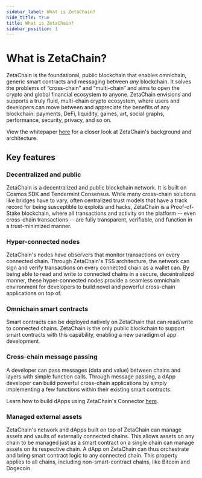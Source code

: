 ```yaml
---
sidebar_label: What is ZetaChain?
hide_title: true
title: What is ZetaChain?
sidebar_position: 1
---
```


# What is ZetaChain?

ZetaChain is the foundational, public blockchain that enables omnichain, generic
smart contracts and messaging between _any_ blockchain. It solves the problems
of “cross-chain” and “multi-chain” and aims to open the crypto and global
financial ecosystem to anyone. ZetaChain envisions and supports a truly fluid,
multi-chain crypto ecosystem, where users and developers can move between and
appreciate the benefits of any blockchain: payments, DeFi, liquidity, games,
art, social graphs, performance, security, privacy, and so on.

View the whitepaper [here](https://zetachain.com/whitepaper.pdf) for a closer
look at ZetaChain's background and architecture.

## Key features

### Decentralized and public

ZetaChain is a decentralized and public blockchain network. It is built on
Cosmos SDK and Tendermint Consensus. While many cross-chain solutions like
bridges have to vary, often centralized trust models that have a track record
for being susceptible to exploits and hacks, ZetaChain is a Proof-of-Stake
blockchain, where all transactions and activity on the platform -- even
cross-chain transactions -- are fully transparent, verifiable, and function in a
trust-minimized manner.

### Hyper-connected nodes

ZetaChain's nodes have observers that monitor transactions on every connected
chain. Through ZetaChain's TSS architecture, the network can sign and verify
transactions on every connected chain as a wallet can. By being able to read and
write to connected chains in a secure, decentralized manner, these
hyper-connected nodes provide a seamless omnichain environment for developers to
build novel and powerful cross-chain applications on top of.

### Omnichain smart contracts

Smart contracts can be deployed natively on ZetaChain that can read/write to
connected chains. ZetaChain is the only public blockchain to support smart
contracts with this capability, enabling a new paradigm of app development.

### Cross-chain message passing

A developer can pass messages (data and value) between chains and layers with
simple function calls. Through message passing, a dApp developer can build
powerful cross-chain applications by simply implementing a few functions within
their existing smart contracts.

Learn how to build dApps using ZetaChain's Connector
[here](/developers/cross-chain-messaging/connector).

### Managed external assets

ZetaChain's network and dApps built on top of ZetaChain can manage assets and
vaults of externally connected chains. This allows assets on any chain to be
managed just as a smart contract on a single chain can manage assets on its
respective chain. A dApp on ZetaChain can thus orchestrate and bring smart
contract logic to any connected chain. This property applies to all chains,
including non-smart-contract chains, like Bitcoin and Dogecoin.
